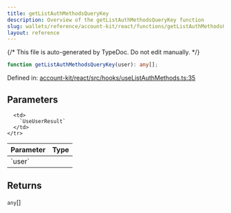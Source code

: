 ```yaml
---
title: getListAuthMethodsQueryKey
description: Overview of the getListAuthMethodsQueryKey function
slug: wallets/reference/account-kit/react/functions/getListAuthMethodsQueryKey
layout: reference
---
```


{/* This file is auto-generated by TypeDoc. Do not edit manually. */}

```ts
function getListAuthMethodsQueryKey(user): any[];
```

Defined in: [account-kit/react/src/hooks/useListAuthMethods.ts:35](https://github.com/alchemyplatform/aa-sdk/blob/dc58c113ff1eeb06d4b3f76c505cbbaad47db8fc/account-kit/react/src/hooks/useListAuthMethods.ts#L35)

## Parameters

<table>
  <thead>
    <tr>
      <th align="left">Parameter</th>
      <th align="left">Type</th>
    </tr>
  </thead>

  <tbody>
    <tr>
      <td>
        `user`
      </td>

      <td>
        `UseUserResult`
      </td>
    </tr>

  </tbody>
</table>

## Returns

`any`\[]
